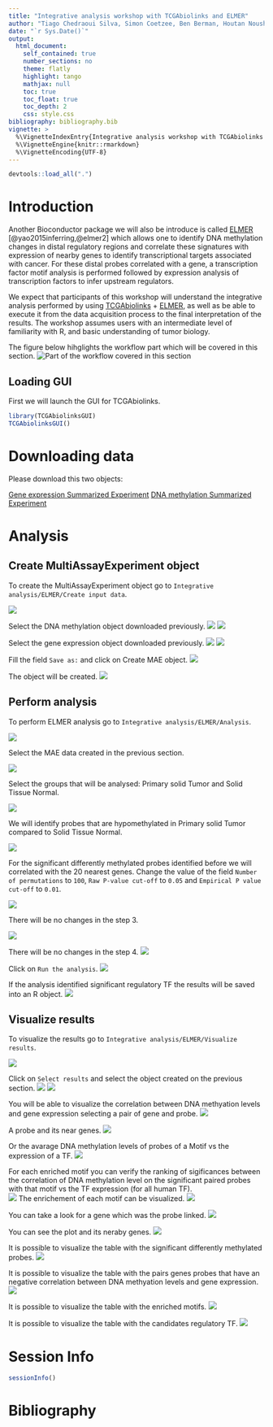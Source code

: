 ```yaml
---
title: "Integrative analysis workshop with TCGAbiolinks and ELMER"
author: "Tiago Chedraoui Silva, Simon Coetzee, Ben Berman, Houtan Noushmehr"
date: "`r Sys.Date()`"
output: 
  html_document:
    self_contained: true
    number_sections: no
    theme: flatly
    highlight: tango
    mathjax: null
    toc: true
    toc_float: true
    toc_depth: 2
    css: style.css
bibliography: bibliography.bib    
vignette: >
  %\VignetteIndexEntry{Integrative analysis workshop with TCGAbiolinks and ELMER}
  %\VignetteEngine{knitr::rmarkdown}
  %\VignetteEncoding{UTF-8}
---
```


```r
devtools::load_all(".")
```

# Introduction

Another Bioconductor package we will also be introduce is called 
[ELMER](http://bioconductor.org/packages/ELMER/) [@yao2015inferring,@elmer2] which allows 
one to identify DNA methylation changes in distal regulatory regions and correlate 
these signatures with expression of nearby genes to identify transcriptional 
targets associated with cancer. For these distal probes correlated with a gene, 
a transcription factor motif analysis is performed followed by expression 
analysis of transcription factors to infer upstream regulators.

We expect that participants of this workshop will understand the integrative 
analysis performed by using 
[TCGAbiolinks](http://bioconductor.org/packages/TCGAbiolinks/) + 
[ELMER](http://bioconductor.org/packages/ELMER/), as well as be able to execute 
it from the data acquisition process to the final interpretation of the results. 
The workshop assumes users with an intermediate level of familiarity with R, 
and basic understanding of tumor biology. 

The figure below hihglights the workflow part which will be covered in this section.
![Part of the workflow covered in this section](figures/workflow_ELMER.png)

## Loading GUI

First we will launch the GUI for TCGAbiolinks.
```r
library(TCGAbiolinksGUI)
TCGAbiolinksGUI()
```

# Downloading data

Please download this two objects:

[Gene expression Summarized Experiment](https://github.com/BioinformaticsFMRP/Bioc2017.TCGAbiolinks.ELMER/raw/master/data/lusc.exp.rda)
[DNA methylation Summarized Experiment](https://github.com/BioinformaticsFMRP/Bioc2017.TCGAbiolinks.ELMER/raw/master/data/lusc.met.rda)

# Analysis


## Create MultiAssayExperiment object

To create the MultiAssayExperiment object go to `Integrative analysis/ELMER/Create input data`.

![](figures/elmer_data_menu.png)

Select the DNA methylation object downloaded previously.
![](figures/elmer_data_dnamet_select.png)
![](figures/elmer_data_dnamet.png)

Select the gene expression object downloaded previously.
![](figures/elmer_data_exp_select.png)
![](figures/elmer_data_exp.png)

Fill the field `Save as:` and click on Create MAE object.
![](figures/elmer_data_final.png)

The object will be created.
![](figures/elmer_data_saved.png)

## Perform analysis

To perform ELMER analysis go to `Integrative analysis/ELMER/Analysis`.

![](figures/elmer_analysis_menu.png)

Select the MAE data created in the previous section.

![](figures/elmer_analysis_data.png)

Select the groups that will be analysed:  Primary solid Tumor and Solid Tissue Normal.

![](figures/elmer_analysis_groups.png)

We will identify probes that are hypomethylated in Primary solid Tumor compared to Solid Tissue Normal.

![](figures/elmer_analysis_diffmeth.png)

For the significant differently methylated probes identified before we will correlated
with the 20 nearest genes. Change the value of the field `Number of permutations` to `100`,
`Raw P-value cut-off` to `0.05` and `Empirical P value cut-off` to `0.01`.

![](figures/elmer_analysis_pair.png)

There will be no changes in the step 3.

![](figures/elmer_analysis_motif.png)

There will be no changes in the step 4.
![](figures/elmer_analysis_TF.png)

Click on `Run the analysis`.
![](figures/elmer_analysis_final.png)

If the analysis identified significant regulatory TF the results will be saved into an R object.
![](figures/elmer_analysis_message.png)

## Visualize results

To visualize the results go to `Integrative analysis/ELMER/Visualize results`.

![](figures/elmer_visualize_results.png)

Click on `Select results` and select the object created on the previous section.
![](figures/elmer_visualize_select1.png)
![](figures/elmer_visualize_select2.png)

You will be able to visualize the correlation between
DNA methyation levels and gene expression selecting a pair of gene and probe.
![](figures/elmer_visualize_plot_scatter_byPair.png)

A probe and its near genes.
![](figures/elmer_visualize_plot_scatter_byProbe.png)

Or the avarage DNA methylation levels of probes of a Motif vs the expression of a 
TF.
![](figures/elmer_visualize_plot_scatter_byTF.png)

For each enriched motif you can verify the ranking of sigificances between the correlation
of DNA methylation level on the significant paired probes with that motif vs the TF expression (for all human TF).  
![](figures/elmer_visualize_tfraningplot.png)
The enrichement of each motif can be visualized.
![](figures/elemer_visualize_motif_enrichment.png)

You can take a look for a gene which was the probe linked.
![](figures/elemer_visualize_schematic_gene.png)

You can see the plot and its neraby genes.
![](figures/elemer_visualize_schematic_probe.png)

It is possible to visualize the table with the significant differently methylated probes. 
![](figures/elmer_visualize_table_sigprobes.png)

It is possible to visualize the table with the pairs genes probes that have an negative correlation between
DNA methyation levels and gene expression. 
![](figures/elmer_visualize_table_pair.png)

It is possible to visualize the table with the enriched motifs.
![](figures/elmer_visualize_table_enriched_motif.png)

It is possible to visualize the table with the candidates regulatory TF.
![](figures/elmer_visualize_table_tf.png)

# Session Info

```r
sessionInfo()
```

# Bibliography
